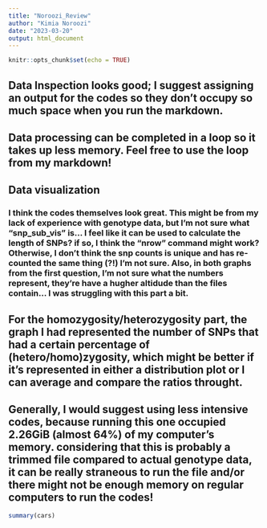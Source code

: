 ---
title: "Noroozi_Review"
author: "Kimia Noroozi"
date: "2023-03-20"
output: html_document
---

```{r setup, include=FALSE}
knitr::opts_chunk$set(echo = TRUE)
```

## Data Inspection looks good; I suggest assigning an output for the codes so they don't occupy so much space when you run the markdown. 

## Data processing can be completed in a loop so it takes up less memory. Feel free to use the loop from my markdown!

## Data visualization
### I think the codes themselves look great. This might be from my lack of experience with genotype data, but I'm not sure what "snp_sub_vis" is... I feel like it can be used to calculate the length of SNPs? if so, I think the "nrow" command might work? Otherwise, I don't think the snp counts is unique and has re-counted the same thing (?!) I'm not sure. Also, in both graphs from the first question, I'm not sure what the numbers represent, they're have a hugher altidude than the files contain... I was struggling with this part a bit. 

## For the homozygosity/heterozygosity part, the graph I had represented the number of SNPs that had a certain percentage of (hetero/homo)zygosity, which might be better if it's represented in either a distribution plot or I can average and compare the ratios throught. 


## Generally, I would suggest using less intensive codes, because running this one occupied 2.26GiB (almost 64%) of my computer's memory. considering that this is probably a trimmed file compared to actual genotype data, it can be really straneous to run the file and/or there might not be enough memory on regular computers to run the codes!

```{r cars}
summary(cars)
```

